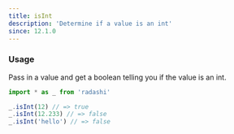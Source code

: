 ```yaml
---
title: isInt
description: 'Determine if a value is an int'
since: 12.1.0
---
```


### Usage

Pass in a value and get a boolean telling you if the value is an int.

```ts
import * as _ from 'radashi'

_.isInt(12) // => true
_.isInt(12.233) // => false
_.isInt('hello') // => false
```
